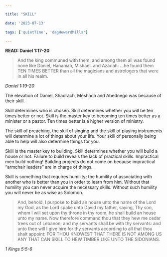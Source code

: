 ```yaml
---

title: "SKILL"

date: '2023-07-13'

tags: ['quietTime', 'dagHewardMills']

---
```


**READ: Daniel 1:17-20**

>And the king communed with them; and among them all was found none like Daniel, Hananiah, Mishael, and Azariah: ...he found them TEN TIMES BETTER than all the magicians and astrologers that were in all his realm. 

*Daniel 1:19-20*

The elevation of Daniel, Shadrach, Meshach and Abednego was because of their skill. 

Skill determines who is chosen. Skill determines whether you will be ten times better or not. Skill is the master key to becoming ten times better as a minister or a pastor. Ten times better is a higher version of ministry. 

The skill of preaching, the skill of singing and the skill of playing instruments will determine a lot of things about your life. Your skill of personally being able to help will also determine things for you. 

Skill is the master key to building. Skill determines whether you will build a house or not. Failure to build reveals the lack of practical skills. Impractical men build nothing! Building projects do not come on because impractical “armchair leaders” are in charge of things. 

Skill is something that requires humility; the humility of associating with another who is better than you in order to learn from him. Without that humility you can never acquire the necessary skills. Without such humility you will never be as wise as Solomon. 

>And, behold, I purpose to build an house unto the name of the Lord my God, as the Lord spake unto David my father, saying, Thy son, whom I will set upon thy throne in thy room, he shall build an house unto my name. Now therefore command thou that they hew me cedar trees out of Lebanon; and my servants shall be with thy servants: and unto thee will I give hire for thy servants according to all that thou shalt appoint: FOR THOU KNOWEST THAT THERE IS NOT AMONG US ANY THAT CAN SKILL TO HEW TIMBER LIKE UNTO THE SIDONIANS. 

*1 Kings 5:5-6*
